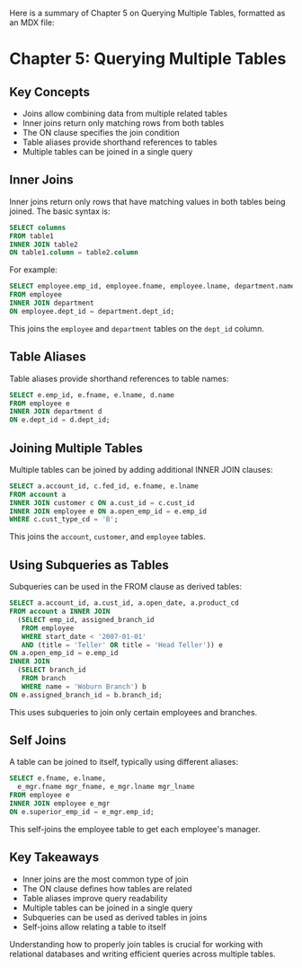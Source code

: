Here is a summary of Chapter 5 on Querying Multiple Tables, formatted as an MDX file:

# Chapter 5: Querying Multiple Tables

## Key Concepts

- Joins allow combining data from multiple related tables
- Inner joins return only matching rows from both tables
- The ON clause specifies the join condition
- Table aliases provide shorthand references to tables
- Multiple tables can be joined in a single query

## Inner Joins

Inner joins return only rows that have matching values in both tables being joined. The basic syntax is:

```sql
SELECT columns
FROM table1
INNER JOIN table2
ON table1.column = table2.column
```

For example:

```sql
SELECT employee.emp_id, employee.fname, employee.lname, department.name
FROM employee
INNER JOIN department
ON employee.dept_id = department.dept_id;
```

This joins the `employee` and `department` tables on the `dept_id` column.

## Table Aliases

Table aliases provide shorthand references to table names:

```sql
SELECT e.emp_id, e.fname, e.lname, d.name
FROM employee e
INNER JOIN department d
ON e.dept_id = d.dept_id;
```

## Joining Multiple Tables

Multiple tables can be joined by adding additional INNER JOIN clauses:

```sql
SELECT a.account_id, c.fed_id, e.fname, e.lname
FROM account a
INNER JOIN customer c ON a.cust_id = c.cust_id
INNER JOIN employee e ON a.open_emp_id = e.emp_id
WHERE c.cust_type_cd = 'B';
```

This joins the `account`, `customer`, and `employee` tables.

## Using Subqueries as Tables

Subqueries can be used in the FROM clause as derived tables:

```sql
SELECT a.account_id, a.cust_id, a.open_date, a.product_cd
FROM account a INNER JOIN
  (SELECT emp_id, assigned_branch_id
   FROM employee
   WHERE start_date < '2007-01-01'
   AND (title = 'Teller' OR title = 'Head Teller')) e
ON a.open_emp_id = e.emp_id
INNER JOIN
  (SELECT branch_id
   FROM branch
   WHERE name = 'Woburn Branch') b
ON e.assigned_branch_id = b.branch_id;
```

This uses subqueries to join only certain employees and branches.

## Self Joins

A table can be joined to itself, typically using different aliases:

```sql
SELECT e.fname, e.lname,
  e_mgr.fname mgr_fname, e_mgr.lname mgr_lname
FROM employee e
INNER JOIN employee e_mgr
ON e.superior_emp_id = e_mgr.emp_id;
```

This self-joins the employee table to get each employee's manager.

## Key Takeaways

- Inner joins are the most common type of join
- The ON clause defines how tables are related
- Table aliases improve query readability
- Multiple tables can be joined in a single query
- Subqueries can be used as derived tables in joins
- Self-joins allow relating a table to itself

Understanding how to properly join tables is crucial for working with relational databases and writing efficient queries across multiple tables.
